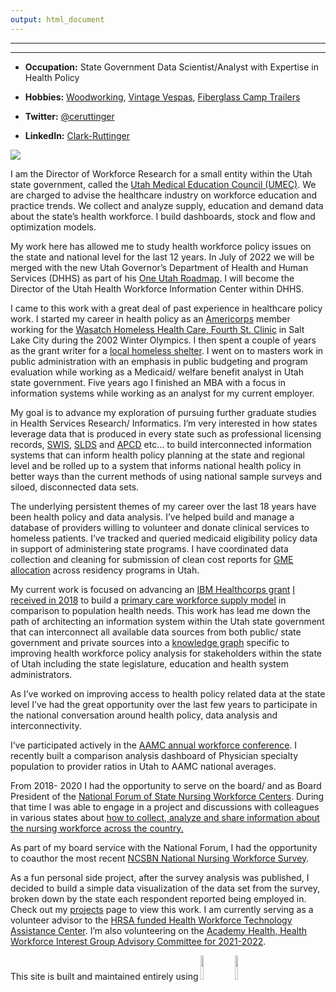 ```yaml
---
output: html_document
---
```

------------------------------------------------------------------------

------------------------------------------------------------------------

-   **Occupation:** State Government Data Scientist/Analyst with Expertise in Health Policy

-   **Hobbies:** [Woodworking](images/table.png){target="_blank"}, [Vintage Vespas](images/scoot.png){target="_blank"}, [Fiberglass Camp Trailers](https://photos.google.com/share/AF1QipNu9Y0LfL2Tpds0K3NZyTCOmhWYTOwOOUweQ-Z5lPs5RqvdAImajW6SGsD5WobIyw?pli=1&key=Rnk2bEVIUWVVSUstV1RXSWNHVE90dm5fQjAxbkRn){target="_blank"}

-   **Twitter:** <a href="https://twitter.com/ceruttinger?ref_src=twsrc%5Etfw" class="twitter-follow-button" data-show-count="false">@ceruttinger</a>

    ```{=html}
    <script async src="https://platform.twitter.com/widgets.js" charset="utf-8"></script>
    ```

-   **LinkedIn:** <a href="https://www.linkedin.com/in/clark-ruttinger?trk=profile-badge">Clark-Ruttinger</a>

![](images/face.png)

I am the Director of Workforce Research for a small entity within the Utah state government, called the [Utah Medical Education Council (UMEC)](umec.utah.gov). We are charged to advise the healthcare industry on workforce education and practice trends. We collect and analyze supply, education and demand data about the state's health workforce. I build dashboards, stock and flow and optimization models.

My work here has allowed me to study health workforce policy issues on the state and national level for the last 12 years. In July of 2022 we will be merged with the new Utah Governor's Department of Health and Human Services (DHHS) as part of his [One Utah Roadmap](https://governor.utah.gov/2021/01/19/gov-spencer-cox-releases-one-utah-roadmap-a-plan-for-the-first-500-days-of-the-cox-henderson-administration/). I will become the Director of the Utah Health Workforce Information Center within DHHS.

I came to this work with a great deal of past experience in healthcare policy work. I started my career in health policy as an [Americorps](https://americorps.gov/) member working for the [Wasatch Homeless Health Care, Fourth St. Clinic](https://fourthstreetclinic.org/) in Salt Lake City during the 2002 Winter Olympics. I then spent a couple of years as the grant writer for a [local homeless shelter](https://theroadhome.org/). I went on to masters work in public administration with an emphasis in public budgeting and program evaluation while working as a Medicaid/ welfare benefit analyst in Utah state government. Five years ago I finished an MBA with a focus in information systems while working as an analyst for my current employer.

My goal is to advance my exploration of pursuing further graduate studies in Health Services Research/ Informatics. I'm very interested in how states leverage data that is produced in every state such as professional licensing records, [SWIS](https://www.dol.gov/agencies/eta/performance/swis), [SLDS](https://www.ecs.org/state-longitudinal-data-systems/) and [APCD](https://www.apcdcouncil.org/) etc... to build interconnected information systems that can inform health policy planning at the state and regional level and be rolled up to a system that informs national health policy in better ways than the current methods of using national sample surveys and siloed, disconnected data sets.

The underlying persistent themes of my career over the last 18 years have been health policy and data analysis. I've helped build and manage a database of providers willing to volunteer and donate clinical services to homeless patients. I've tracked and queried medicaid eligibility policy data in support of administering state programs. I have coordinated data collection and cleaning for submission of clean cost reports for [GME allocation](https://en.wikipedia.org/wiki/Graduate_medical_education) across residency programs in Utah.

My current work is focused on advancing an [IBM Healthcorps grant](https://www.ibm.org/initiatives/ibm-service-corps/csc-7) [I received in 2018](https://www.deseret.com/2018/11/4/20657880/utah-has-a-shortage-of-primary-care-physicians-this-task-force-is-teaming-up-with-ibm-to-fix-it) to build a [primary care workforce supply model](https://umec.utah.gov/team/) in comparison to population health needs. This work has lead me down the path of architecting an information system within the Utah state government that can interconnect all available data sources from both public/ state government and private sources into a [knowledge graph](https://medium.com/@timo.klimmer/what-the-heck-is-a-graph-database-cd92ae041b5a) specific to improving health workforce policy analysis for stakeholders within the state of Utah including the state legislature, education and health system administrators.

As I've worked on improving access to health policy related data at the state level I've had the great opportunity over the last few years to participate in the national conversation around health policy, data analysis and interconnectivity. 

I've participated actively in the [AAMC annual workforce conference](https://www.aamc.org/what-we-do/mission-areas/health-care/workforce-studies/meetings). I recently built a comparison analysis dashboard of Physician specialty population to provider ratios in Utah to AAMC national averages. 

From 2018- 2020 I had the opportunity to serve on the board/ and as Board President of the [National Forum of State Nursing Workforce Centers](https://nursingworkforcecenters.org/). During that time I was able to engage in a project and discussions with colleagues in various states about [how to collect, analyze and share information about the nursing workforce across the country.](https://docs.google.com/presentation/d/1epsYn5cg7j-h5PYT9gUrKC7LImMZhxgqi54-t_8B-bw/edit#slide=id.g8061198324_0_69) 

As part of my board service with the National Forum, I had the opportunity to coauthor the most recent [NCSBN National Nursing Workforce Survey](https://www.ncsbn.org/workforce.htm).

As a fun personal side project, after the survey analysis was published, I decided to build a simple data visualization of the data set from the survey, broken down by the state each respondent reported being employed in. Check out my [projects](https://clarkruttinger.info/projects.html) page to view this work. I am currently serving as a volunteer advisor to the [HRSA funded Health Workforce Technology Assistance Center](https://www.healthworkforceta.org/about/expert-workgroup/). I'm also volunteering on the [Academy Health, Health Workforce Interest Group Advisory Committee for 2021-2022](https://academyhealth.org/professional-resources/interest-groups/health-workforce-interest-group/advisory-committee/page/health-workforce-interest-group-advisory-committee).

This site is built and maintained entirely using ![](RStudio.png){width="10%"} ![](GitHub-Mark-64px.png){width="10%"}
